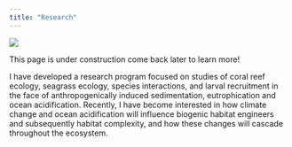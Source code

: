 ---
title: "Research"
---

![](docs/spongeonshell.jpg){fig-align="center"}

This page is under construction come back later to learn more!

::: {#ppc}
I have developed a research program focused on studies of coral reef ecology, seagrass ecology, species interactions, and larval recruitment in the face of anthropogenically induced sedimentation, eutrophication and ocean acidification. Recently, I have become interested in how climate change and ocean acidification will influence biogenic habitat engineers and subsequently habitat complexity, and how these changes will cascade throughout the ecosystem.
:::

